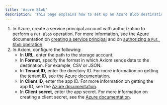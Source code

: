 ```yaml
---
title: 'Azure Blob'
description: 'This page explains how to set up an Azure Blob destination.'
---
```


1. In Azure, create a service principal account with authorization to perform a `Put Blob` operation. For more information, see the Azure documentation on [creating a service principal](https://learn.microsoft.com/en-us/entra/identity-platform/howto-create-service-principal-portal) and on [authorizing a `Put Blob` operation](https://learn.microsoft.com/en-us/rest/api/storageservices/put-blob?tabs=microsoft-entra-id#authorization).
2. In Axiom, configure the following:
    - In **URL**, enter the path to the storage account.
    - In **Format**, specify the format in which Axiom sends data to the destination. For example, CSV or JSON.
    - In **Tenant ID**, enter the directory ID. For more information on getting the tenant ID, see the [Azure documentation](https://learn.microsoft.com/en-us/entra/identity-platform/howto-create-service-principal-portal#sign-in-to-the-application).
    - In **Client ID**, enter the app ID. For more information on getting the app ID, see the [Azure documentation](https://learn.microsoft.com/en-us/entra/identity-platform/howto-create-service-principal-portal#sign-in-to-the-application).
    - In **Client secret**, enter the app secret. For more information on creating a client secret, see the [Azure documentation](https://learn.microsoft.com/en-us/entra/identity-platform/howto-create-service-principal-portal#option-3-create-a-new-client-secret).